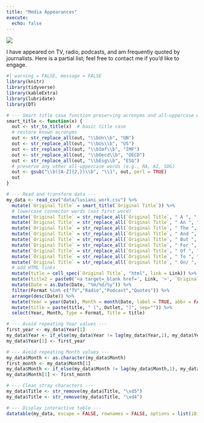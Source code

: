 ```yaml
---
title: "Media Appearances"
execute:
  echo: false
---
```


![](images/ABC%20News%20profits%20image.png){fig-align="center"}

I have appeared on TV, radio, podcasts, and am frequently quoted by journalists. Here is a partial list; feel free to contact me if you'd like to engage.

```r
#| warning = FALSE, message = FALSE
library(knitr)
library(tidyverse)
library(kableExtra)
library(lubridate)
library(DT)

# --- Smart title case function preserving acronyms and all-uppercase words ---
smart_title <- function(x) {
  out <- str_to_title(x)  # basic title case
  # restore known acronyms
  out <- str_replace_all(out, "\\bUn\\b", "UN")
  out <- str_replace_all(out, "\\bUs\\b", "US")
  out <- str_replace_all(out, "\\bImf\\b", "IMF")
  out <- str_replace_all(out, "\\bOecd\\b", "OECD")
  out <- str_replace_all(out, "\\bEsg\\b", "ESG")
  # preserve any other all-uppercase words (e.g., RA, AI, SDG)
  out <- gsub("\\b([A-Z]{2,})\\b", "\\1", out, perl = TRUE)
  out
}

# --- Read and transform data ---
my_data <- read_csv("data/lusiani_work.csv") %>%
  mutate(`Original Title` = smart_title(`Original Title`)) %>%
  # lowercase connector words (not first word)
  mutate(`Original Title` = str_replace_all(`Original Title`, " A ", " a ")) %>%
  mutate(`Original Title` = str_replace_all(`Original Title`, " An ", " an ")) %>%
  mutate(`Original Title` = str_replace_all(`Original Title`, " The ", " the ")) %>%
  mutate(`Original Title` = str_replace_all(`Original Title`, " And ", " and ")) %>%
  mutate(`Original Title` = str_replace_all(`Original Title`, " But ", " but ")) %>%
  mutate(`Original Title` = str_replace_all(`Original Title`, " For ", " for ")) %>%
  mutate(`Original Title` = str_replace_all(`Original Title`, " Of ", " of ")) %>%
  mutate(`Original Title` = str_replace_all(`Original Title`, " To ", " to ")) %>%
  mutate(`Original Title` = str_replace_all(`Original Title`, " On/ ", " on/ ")) %>%
  # add HTML links
  mutate(title = cell_spec(`Original Title`, "html", link = Link)) %>%
  mutate(title2 = paste0('<a target=_blank href=', Link, '>', `Original Title`, '</a>')) %>%
  mutate(Date = as.Date(Date, "%m/%d/%y")) %>%
  filter(Format %in% c("TV","Radio","Podcast","Quotes")) %>%
  arrange(desc(Date)) %>%
  mutate(Year = year(Date), Month = month(Date, label = TRUE, abbr = FALSE)) %>%
  mutate(title = paste(title, " (", Outlet, ")", sep="")) %>%
  select(Year, Month, Type = Format, Title = title)

# --- Avoid repeating Year values ---
first_year <- my_data$Year[1]
my_data$Year <- if_else(my_data$Year != lag(my_data$Year,1), my_data$Year, as.numeric(NA))
my_data$Year[1] <- first_year

# --- Avoid repeating Month values ---
my_data$Month <- as.character(my_data$Month)
first_month <- my_data$Month[1]
my_data$Month <- if_else(my_data$Month != lag(my_data$Month,1), my_data$Month, as.character(NA))
my_data$Month[1] <- first_month

# --- Clean stray characters ---
my_data$Title <- str_remove(my_data$Title, "\xd5")
my_data$Title <- str_remove(my_data$Title, "\xd4")

# --- Display interactive table ---
datatable(my_data, escape = FALSE, rownames = FALSE, options = list(iDisplayLength = 50))
```
